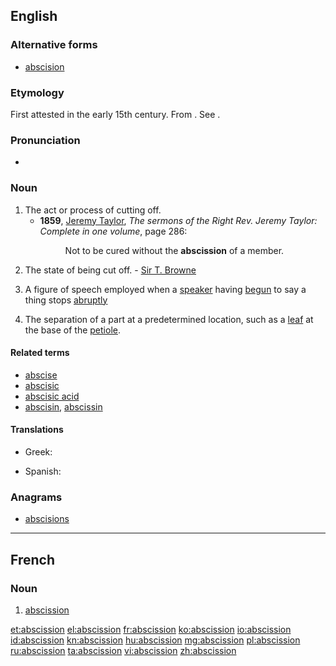 ==English==

===Alternative forms===
* [[abscision]]

===Etymology===
First attested in the early 15th century. From {{etyl|la}} {{term|abscissio}}. See {{term|abscind}}.

===Pronunciation===
* {{a|US}} {{IPA|/æb.ˈsɪʒ.ən/}}

===Noun===
{{wikipedia}}
{{examples-right|sense=rhetoric|examples=He is a man of so much honor and [[candor]], and of such [[generosity]] -- but I need say no more.}}
{{en-noun}}

# The act or process of cutting off.
#* '''1859''', [[w:Jeremy Taylor|Jeremy Taylor]], ''The sermons of the Right Rev. Jeremy Taylor: Complete in one volume'', page 286:
#*: Not to be cured without the '''abscission''' of a member.
# The state of being cut off. - [[w:Thomas Browne|Sir T. Browne]]
# {{context|rhetoric}} A figure of speech employed when a [[speaker]] having [[begun]] to say a thing stops [[abruptly]]
# {{context|botany}} The separation of a part at a predetermined location, such as a [[leaf]] at the base of the [[petiole]].

====Related terms====
* [[abscise]]
* [[abscisic]]
* [[abscisic acid]]
* [[abscisin]], [[abscissin]]

====Translations====
{{trans-top|act of cutting off}}
* Greek: {{t|el|εκτομή|f|tr=ektomí|sc=Grek}}
{{trans-mid}}
* Spanish: {{t+|es|abscisión|f}}
{{trans-bottom}}

===Anagrams===
* [[abscisions#English|abscisions]]

----

==French==

===Noun===
{{fr-noun|f}}

# {{botany}} [[#English|abscission]]

[[et:abscission]]
[[el:abscission]]
[[fr:abscission]]
[[ko:abscission]]
[[io:abscission]]
[[id:abscission]]
[[kn:abscission]]
[[hu:abscission]]
[[mg:abscission]]
[[pl:abscission]]
[[ru:abscission]]
[[ta:abscission]]
[[vi:abscission]]
[[zh:abscission]]